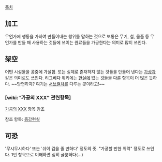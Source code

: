 [[목차]]

== 加工 ==
무언가에 행동을 가하여 만들어내는 행위를 말하는 것으로 보통은 무기, 철, 물품 등 무언가를 만들 때 사용하는 것들에 쓰이는 원료들을 가공한다는 의미로 많이 쓰인다.

== 架空 ==
어떤 시설물을 공중에 가설함. 또는 실제로 존재하지 않는 것들을 만들어 낸다는 [[가상]]과 같은 의미로도 쓰인다.
리그베다 위키에는 [[현실]]에 없는 것들을 다룬 항목이 더 많은 듯하다. ~~당연하지? 여기는 [[서브컬처]]를 다루는 곳이라고!~~
=== [wiki:"가공의 XXX" 관련항목] ===

[[가공의 XXX]] 항목 참조

참조 항목: [[증강현실]]

== 可恐 ==
'무시무시하다' 또는 '쉬이 겁을 줄 만하다' 정도의 뜻. "가공할 만한 위력" 정도로 쓰인다. 1번 항목으로 이해하면 심히 골룸하다(...)
